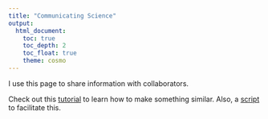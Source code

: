 ```yaml
---
title: "Communicating Science"
output: 
  html_document:
    toc: true
    toc_depth: 2
    toc_float: true
    theme: cosmo
---
```


I use this page to share information with collaborators.  

Check out this [tutorial](http://www.storybench.org/convert-google-doc-rmarkdown-publish-github-pages/) to learn how to make something similar.  Also, a [script](https://gist.github.com/rccordell/f300f7b29408e4c677ad02887439bb92) to facilitate this.